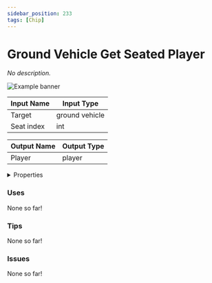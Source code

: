 ```yaml
---
sidebar_position: 233
tags: [Chip]
---
```


# Ground Vehicle Get Seated Player

*No description.*



![Example banner](./assets/d150c8fa-91fd-4483-a8b5-ca6c62f2c648.svg)

| Input Name | Input Type |
|-----------|-----------|
| Target | ground vehicle |
| Seat index | int |

| Output Name | Output Type |
|-----------|-----------|
| Player | player |


<details>
  <summary>Properties</summary>
  <div>
    <div>
    <table>
      <thead>
        <tr>
          <th>Is beta required?</th>
          <th>❌</th>
        </tr>
        <tr>
          <th>Is this chip a trolling risk?</th>
          <th>❌</th>
        </tr>
        <tr>
          <th>Chip UUID</th>
          <th>d150c8fa-91fd-4483-a8b5-ca6c62f2c648</th>
        </tr>
      </thead>
    </table>
    </div>
  </div>
</details>

### Uses

None so far!

### Tips

None so far!

### Issues

None so far!
